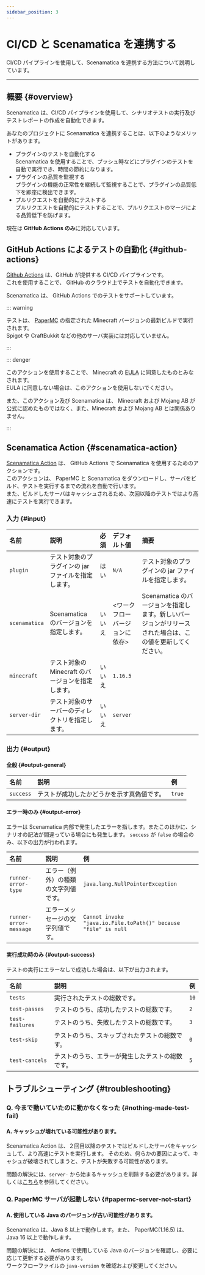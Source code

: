 ```yaml
---
sidebar_position: 3
---
```



# CI/CD と Scenamatica を連携する

CI/CD パイプラインを使用して、Scenamatica を連携する方法について説明しています。

---

## 概要  {#overview}

Scenamatica は、CI/CD パイプラインを使用して、シナリオテストの実行及びテストレポートの作成を自動化できます。  

あなたのプロジェクトに Scenamatica を連携することは、以下のようなメリットがあります。

+ プラグインのテストを自動化する  
  Scenamatica を使用することで、プッシュ時などにプラグインのテストを自動で実行でき、時間の節約になります。
+ プラグインの品質を監視する  
  プラグインの機能の正常性を継続して監視することで、プラグインの品質低下を即座に検出できます。
+ プルリクエストを自動的にテストする  
  プルリクエストを自動的にテストすることで、プルリクエストのマージによる品質低下を防げます。

現在は **GitHub Actions のみ**に対応しています。

## GitHub Actions によるテストの自動化 {#github-actions}

[Github Actions](https://github.co.jp/features/actions) は、GitHub が提供する CI/CD パイプラインです。  
これを使用することで、 GitHub のクラウド上でテストを自動化できます。

Scenamatica は、 GitHub Actions でのテストをサポートしています。

::: warning

テストは、 [PaperMC](https://papermc.io/) の指定された Minecraft バージョンの最新ビルドで実行されます。  
Spigot や CraftBukkit などの他のサーバ実装には対応していません。

:::

::: denger

このアクションを使用することで、 Minecraft の [EULA](https://account.mojang.com/documents/minecraft_eula) に同意したものとみなされます。  
EULA に同意しない場合は、このアクションを使用しないでください。
 
また、このアクション及び Scenamatica は、 Minecraft および Mojang AB が公式に認めたものではなく、また、Minecraft および Mojang AB とは関係ありません。

:::

<BelowDocument docId="getting-started/tutorials/integration/automation-with-github-actions"
               label="チュートリアル： GitHub Actions でテストを自動化する" 
               tutorial
/>

## Scenamatica Action {#scenamatica-action}

[Scenamatica Action](https://github.com/TeamKun/scenamatica-action) は、 GitHub Actions で Scenamatica を使用するためのアクションです。  
このアクションは、 PaperMC と Scenamatica をダウンロードし、サーバをビルド、テストを実行するまでの流れを自動で行います。  
また、ビルドしたサーバはキャッシュされるため、次回以降のテストではより高速にテストを実行できます。

<BelowDocument docId="getting-started/tutorials/integration/automation-with-github-actions"
               label="チュートリアル： GitHub Actions でテストを自動化する"
               tutorial
/>

### 入力 {#input}

| 名前            | 説明                             | 必須  | デフォルト値            | 摘要                                                         |
|:--------------|:-------------------------------|:----|:------------------|:-----------------------------------------------------------|
| `plugin`      | テスト対象のプラグインの jar ファイルを指定します。   | はい  | `N/A`             | テスト対象のプラグインの jar ファイルを指定します。                               |
| `scenamatica` | Scenamatica のバージョンを指定します。      | いいえ | \<ワークフローバージョンに依存> | Scenamatica のバージョンを指定します。新しいバージョンがリリースされた場合は、この値を更新してください。 |
| `minecraft`   | テスト対象の Minecraft のバージョンを指定します。 | いいえ | `1.16.5`          |                                                            |
| `server-dir`  | テスト対象のサーバーのディレクトリを指定します。       | いいえ | `server`          |                                                            |

### 出力 {#output}

#### 全般 {#output-general}

| 名前        | 説明                    | 例      |
|:----------|:----------------------|:-------|
| `success` | テストが成功したかどうかを示す真偽値です。 | `true` |

#### エラー時のみ {#output-error}

エラーは Scenamatica 内部で発生したエラーを指します。またこのほかに、シナリオの記法が間違っている場合にも発生します。
`success` が `false` の場合のみ、以下の出力が行われます。

| 名前                     | 説明                 | 例                                                              |
|:-----------------------|:-------------------|:---------------------------------------------------------------|
| `runner-error-type`    | エラー（例外）の種類の文字列値です。 | `java.lang.NullPointerException`                               |
| `runner-error-message` | エラーメッセージの文字列値です。   | `Cannot invoke "java.io.File.toPath()" because "file" is null` |

#### 実行成功時のみ {#output-success}

テストの実行にエラーなしで成功した場合は、以下が出力されます。

| 名前              | 説明                       | 例    |
|:----------------|:-------------------------|:-----|
| `tests`         | 実行されたテストの総数です。           | `10` |
| `test-passes`   | テストのうち、成功したテストの総数です。     | `2`  |
| `test-failures` | テストのうち、失敗したテストの総数です。     | `3`  |
| `test-skip`     | テストのうち、スキップされたテストの総数です。  | `0`  |
| `test-cancels`  | テストのうち、エラーが発生したテストの総数です。 | `5`  |


## トラブルシューティング {#troubleshooting}

### Q. 今まで動いていたのに動かなくなった {#nothing-made-test-fail}

#### A. キャッシュが壊れている可能性があります。

Scenamatica Action は、２回目以降のテストではビルドしたサーバをキャッシュして、より高速にテストを実行します。
そのため、何らかの要因によって、キャシュが破壊されてしまうと、テストが失敗する可能性があります。

問題の解決には、`server-` から始まるキャッシュを削除する必要があります。詳しくは[こちら](https://docs.github.com/ja/actions/using-workflows/caching-dependencies-to-speed-up-workflows#deleting-cache-entries)を参照してください。

### Q. PaperMC サーバが起動しない {#papermc-server-not-start}

#### A. 使用している Java のバージョンが古い可能性があります。

Scenamatica は、Java 8 以上で動作します。また、 PaperMC(1.16.5) は、Java 16 以上で動作します。

問題の解決には、 Actions で使用している Java のバージョンを確認し、必要に応じて更新する必要があります。  
ワークフローファイルの `java-version` を確認および変更してください。

